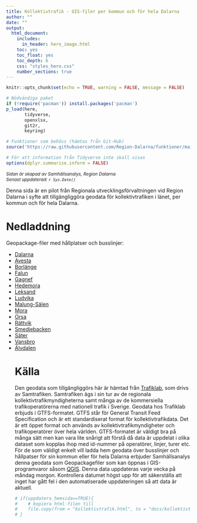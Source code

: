 ```yaml
---
title: Kollektivtrafik - GIS-filer per kommun och för hela Dalarna
author: ""
date: ""
output: 
  html_document:
    includes:
      in_header: hero_image.html
    toc: yes
    toc_float: yes
    toc_depth: 6
    css: "styles_hero.css"
    number_sections: true
---
```


```r
knitr::opts_chunk$set(echo = TRUE, warning = FALSE, message = FALSE)

# Nödvändiga paket
if (!require('pacman')) install.packages('pacman')
p_load(here,
       tidyverse,
       openxlsx,
       git2r,
       keyring)

# Funktioner som behövs (hämtas från Git-Hub)
source('https://raw.githubusercontent.com/Region-Dalarna/funktioner/main/func_API.R')

# För att information från Tidyverse inte skall visas
options(dplyr.summarise.inform = FALSE)


```

<p style = "font-size:12px">
<i>Sidan är skapad av Samhällsanalys, Region Dalarna<br>
Senast uppdaterad: `r Sys.Date()`</i>
</p>

Denna sida är en pilot från Regionala utvecklingsförvaltningen vid Region Dalarna i syfte att tillgängliggöra geodata för kollektivtrafiken i länet, per kommun och för hela Dalarna. 
<br>

# Nedladdning

Geopackage-filer med hållplatser och busslinjer:

<ul>

<li> [Dalarna](https://region-dalarna.github.io/kartor/gis-filer/kollektivtrafik_Dalarna.gpkg) </li>

<li> [Avesta](https://region-dalarna.github.io/kartor/gis-filer/kollektivtrafik_Avesta.gpkg) </li>
    
<li> [Borlänge](https://region-dalarna.github.io/kartor/gis-filer/kollektivtrafik_Borlänge.gpkg) </li>

<li> [Falun](https://region-dalarna.github.io/kartor/gis-filer/kollektivtrafik_Falun.gpkg) </li>

<li> [Gagnef](https://region-dalarna.github.io/kartor/gis-filer/kollektivtrafik_Gagnef.gpkg) </li>

<li> [Hedemora](https://region-dalarna.github.io/kartor/gis-filer/kollektivtrafik_Hedemora.gpkg) </li>

<li> [Leksand](https://region-dalarna.github.io/kartor/gis-filer/kollektivtrafik_Leksand.gpkg) </li>

<li> [Ludvika](https://region-dalarna.github.io/kartor/gis-filer/kollektivtrafik_Ludvika.gpkg) </li>

<li> [Malung-Sälen](https://region-dalarna.github.io/kartor/gis-filer/kollektivtrafik_Malung-Sälen.gpkg) </li>

<li> [Mora](https://region-dalarna.github.io/kartor/gis-filer/kollektivtrafik_Mora.gpkg) </li>

<li> [Orsa](https://region-dalarna.github.io/kartor/gis-filer/kollektivtrafik_Orsa.gpkg) </li>

<li> [Rättvik](https://region-dalarna.github.io/kartor/gis-filer/kollektivtrafik_Rättvik.gpkg) </li>

<li> [Smedjebacken](https://region-dalarna.github.io/kartor/gis-filer/kollektivtrafik_Smedjebacken.gpkg) </li>

<li> [Säter](https://region-dalarna.github.io/kartor/gis-filer/kollektivtrafik_Säter.gpkg) </li>

<li> [Vansbro](https://region-dalarna.github.io/kartor/gis-filer/kollektivtrafik_Vansbro.gpkg) </li>

<li> [Älvdalen](gis-filer/kollektivtrafik_Älvdalen.gpkg) </li>

# Källa

Den geodata som tillgängliggörs här är hämtad från [Trafiklab](https://www.trafiklab.se/sv/), som drivs av Samtrafiken. Samtrafiken ägs i sin tur av de regionala kollektivtrafikmyndigheterna samt många av de kommersiella trafikoperatörerna med nationell trafik i Sverige. Geodata hos Trafiklab erbjuds i GTFS-formatet. GTFS står för General Transit Feed Specification och är ett standardiserat format för kollektivtrafikdata. Det är ett öppet format och används av kollektivtrafikmyndigheter och trafikoperatörer över hela världen. GTFS-formatet är väldigt bra på många sätt men kan vara lite snårigt att förstå då data är uppdelat i olika dataset som kopplas ihop med id-nummer på operatörer, linjer, turer etc. För de som väldigt enkelt vill ladda hem geodata över busslinjer och hållpatser för sin kommun eller för hela Dalarna erbjuder Samhällsanalys denna geodata som Geopackagefiler som kan öppnas i GIS-programvaror såsom [QGIS](www.qgis.org). Denna data uppdateras varje vecka på måndag morgon. Kontrollera datumet högst upp för att säkerställa att inget har gått fel i den automatiserade uppdateringen så att data är aktuell.

```r

# if(uppdatera_hemsida==TRUE){
#    # kopiera html-filen till
#    file.copy(from = "kollektivtrafik.html", to = "docs/kollektivtrafik.html", overwrite = TRUE)
# }

```
